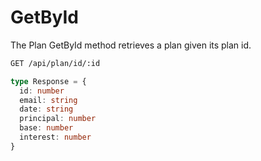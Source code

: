 # GetById

The Plan GetById method retrieves a plan given its plan id.

```bash filename="Endpoints" copy
GET /api/plan/id/:id
```

```ts filename="Response Object" {/* {1-3} */} copy
type Response = {
  id: number
  email: string
  date: string
  principal: number
  base: number
  interest: number
}
```
